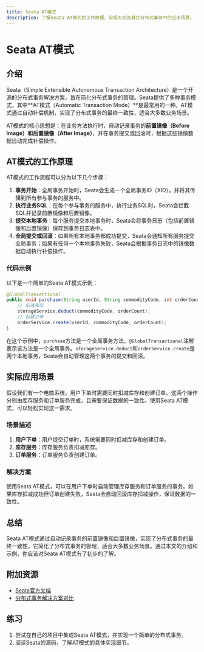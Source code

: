 ```yaml
---
title: Seata AT模式
description: 了解Seata AT模式的工作原理、实现方式及其在分布式事务中的应用场景。
---
```


# Seata AT模式

## 介绍

Seata（Simple Extensible Autonomous Transaction Architecture）是一个开源的分布式事务解决方案，旨在简化分布式事务的管理。Seata提供了多种事务模式，其中**AT模式（Automatic Transaction Mode）**是最常用的一种。AT模式通过自动补偿机制，实现了分布式事务的最终一致性，适合大多数业务场景。

AT模式的核心思想是：在业务方法执行时，自动记录事务的**前置镜像（Before Image）**和**后置镜像（After Image）**，并在事务提交或回滚时，根据这些镜像数据自动完成补偿操作。

## AT模式的工作原理

AT模式的工作流程可以分为以下几个步骤：

1. **事务开始**：全局事务开始时，Seata会生成一个全局事务ID（XID），并将其传播到所有参与事务的服务中。
2. **执行业务SQL**：在每个参与事务的服务中，执行业务SQL时，Seata会拦截SQL并记录前置镜像和后置镜像。
3. **提交本地事务**：每个服务提交本地事务时，Seata会将事务日志（包括前置镜像和后置镜像）保存到事务日志表中。
4. **全局提交或回滚**：如果所有本地事务都成功提交，Seata会通知所有服务提交全局事务；如果有任何一个本地事务失败，Seata会根据事务日志中的镜像数据自动执行补偿操作。

### 代码示例

以下是一个简单的Seata AT模式示例：

```java
@GlobalTransactional
public void purchase(String userId, String commodityCode, int orderCount) {
    // 扣减库存
    storageService.deduct(commodityCode, orderCount);
    // 创建订单
    orderService.create(userId, commodityCode, orderCount);
}
```

在这个示例中，`purchase`方法是一个全局事务方法，`@GlobalTransactional`注解表示该方法是一个全局事务。`storageService.deduct`和`orderService.create`是两个本地事务，Seata会自动管理这两个事务的提交和回滚。

## 实际应用场景

假设我们有一个电商系统，用户下单时需要同时扣减库存和创建订单。这两个操作分别由库存服务和订单服务完成，且需要保证数据的一致性。使用Seata AT模式，可以轻松实现这一需求。

### 场景描述

1. **用户下单**：用户提交订单时，系统需要同时扣减库存和创建订单。
2. **库存服务**：库存服务负责扣减库存。
3. **订单服务**：订单服务负责创建订单。

### 解决方案

使用Seata AT模式，可以在用户下单时自动管理库存服务和订单服务的事务。如果库存扣减成功但订单创建失败，Seata会自动回滚库存扣减操作，保证数据的一致性。

## 总结

Seata AT模式通过自动记录事务的前置镜像和后置镜像，实现了分布式事务的最终一致性。它简化了分布式事务的管理，适合大多数业务场景。通过本文的介绍和示例，你应该对Seata AT模式有了初步的了解。

## 附加资源

- [Seata官方文档](https://seata.io/zh-cn/docs/overview/what-is-seata.html)
- [分布式事务解决方案对比](https://dzone.com/articles/distributed-transaction-solutions-comparison)

## 练习

1. 尝试在自己的项目中集成Seata AT模式，并实现一个简单的分布式事务。
2. 阅读Seata的源码，了解AT模式的具体实现细节。
